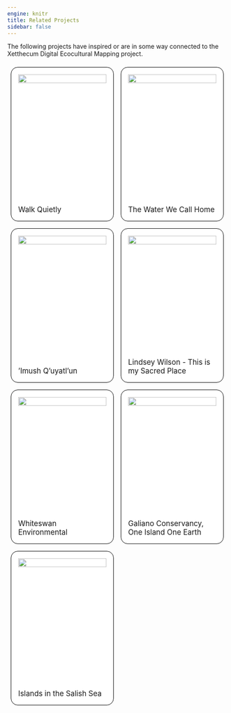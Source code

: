 ```yaml
---
engine: knitr
title: Related Projects
sidebar: false
---
```


<style>
.storymap-tiles {
    display: grid;
    grid-template-columns: repeat(auto-fit, minmax(250px, 1fr));
}

.storymap-tiles img {
    width: 100%;
}

.storymap-tile {
    padding: 1rem;
    margin: 0.5rem;
    background: white;
    border: 1px solid black;
    border-radius: 1rem;
    display: flex;
    justify-content: space-between;
    flex-direction: column;
    min-height: 320px;
    font-size: larger;
}

</style>

The following projects have inspired or are in some way connected to the Xetthecum Digital Ecocultural Mapping project.

<div class="storymap-tiles">
 <div class="storymap-tile">
  <a href="https://walkquietly.ca/" target="_blank"><img src="files/walk-quietly.png"></a>
  <div>Walk Quietly</div>
 </div>

 <div class="storymap-tile">
  <a href="https://www.thewaterwecallhome.com/" target="_blank"><img src="files/the-water-we-call-home.png"></a>
  <div>The Water We Call Home</div>
 </div>

 <div class="storymap-tile">
  <a href="https://vimeo.com/32713022" target="_blank"><img src="files/imush-quyatlun.png"></a>
  <div>'Imush Q'uyatl'un</div>
 </div>

 <div class="storymap-tile">
  <a href="https://walkquietly.ca/projects/walk_quietly/contributions/3/" target="_blank"><img src="files/lindsey-wilson.png"></a>
  <div>Lindsey Wilson - This is my Sacred Place</div>
 </div>

 <div class="storymap-tile">
  <a href="https://www.whiteswanenvironmental.org/" target="_blank"><img src="files/whiteswan-environmental.png"></a>
  <div>Whiteswan Environmental</div>
 </div>

 <div class="storymap-tile">
  <a href="https://map.galianoconservancy.ca/" target="_blank"><img src="files/galiano-conservancy.png"></a>
  <div>Galiano Conservancy, One Island One Earth</div>
 </div>

 <div class="storymap-tile">
  <a href="https://experience.arcgis.com/experience/5970766d175946439703c7191018dbba/page/StoryMap/" target="_blank"><img src="files/islands-in-the-salish-sea.jpg"></a>
  <div>Islands in the Salish Sea</div>
 </div>

</div>
